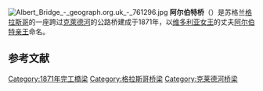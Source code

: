 [[File:Albert_Bridge_-_geograph.org.uk_-_761296.jpg|thumb]]
'''阿尔伯特桥'''（{{lang-en|Albert Bridge}}）是苏格兰[[格拉斯哥|格拉斯哥]]的一座跨过[[克萊德河|克萊德河]]的公路桥建成于1871年，以[[维多利亚女王|维多利亚女王]]的丈夫[[阿尔伯特亲王|阿尔伯特亲王]]命名。 

==参考文献==
<references />
{{coord|55.8526|-4.2473|type:landmark_region:GB|display=title}}

[[Category:1871年完工橋梁|Category:1871年完工橋梁]]
[[Category:格拉斯哥桥梁|Category:格拉斯哥桥梁]]
[[Category:克莱德河桥梁|Category:克莱德河桥梁]]